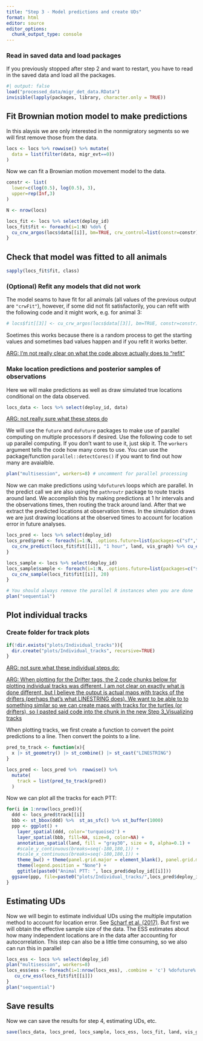 ```yaml
---
title: "Step 3 - Model predictions and create UDs"
format: html
editor: source
editor_options: 
  chunk_output_type: console
---
```


### Read in saved data and load packages
If you previously stopped after step 2 and want to restart, you have to read in the saved data and load all the packages.

```r
#| output: false
load("processed_data/migr_det_data.RData")
invisible(lapply(packages, library, character.only = TRUE))
```

## Fit Brownian motion model to make predictions

In this alaysis we are only interested in the nonmigratory segments so we will first remove those from the data.
```r
locs <- locs %>% rowwise() %>% mutate(
  data = list(filter(data, migr_evt==0))
)
```

Now we can fit a Brownian motion movement model to the data. 
```r
constr <- list(
  lower=c(log(0.5), log(0.5), 3),
  upper=rep(Inf,3)
)

N <- nrow(locs)

locs_fit <- locs %>% select(deploy_id)
locs_fit$fit <- foreach(i=1:N) %do% {
  cu_crw_argos(locs$data[[i]], bm=TRUE, crw_control=list(constr=constr))
}
```

## Check that model was fitted to all animals

```r
sapply(locs_fit$fit, class)
```

### (Optional) Refit any models that did not work
The model seams to have fit for all animals (all values of the previous output are `"crwFit"`), however, if some did not fit satisfactorily, you can refit with the following code and it might work, e.g. for animal 3:
```r
# locs$fit[[3]] <- cu_crw_argos(locs$data[[3]], bm=TRUE, constr=constr)
```
Soetimes this works because there is a random process to get the starting values and sometimes bad values happen and if you refit it works better. 

[ARG: I'm not really clear on what the code above actually does to "refit"]{.underline}


### Make location predictions and posterior samples of observations

Here we will make predictions as well as draw simulated true locations conditional on the data observed.
```r
locs_data <- locs %>% select(deploy_id, data)
```

[ARG: not really sure what these steps do]{.underline}

We will use the `future` and `doFuture` packages to make use of parallel computing on multiple processors if desired. Use the following code to set up parallel computing. If you don't want to use it, just skip it. The `workers` argument tells the code how many cores to use. You can use the package/function `parallel::detectCores()` if you want to find out how many are avaialble. 
```r
plan("multisession", workers=8) # uncomment for parallel processing
```

Now we can make predictions using `%dofuture%` loops which are parallel. In the predict call we are also using the `pathroutr` package to route tracks around land. We accomplish this by making predictions at 1 hr intervals and the observations times, then routing the track around land. After that we extract the predicted locations at observation times. In the simulation draws we are just drawing locations at the observed times to account for location error in future analyses. 
```r
locs_pred <- locs %>% select(deploy_id)
locs_pred$pred <- foreach(i=1:N, .options.future=list(packages=c("sf","dplyr","crawlUtils"), seed=TRUE)) %dofuture% {
  cu_crw_predict(locs_fit$fit[[i]], "1 hour", land, vis_graph) %>% cu_extract_obst(locs_data$data[[i]])
}

locs_sample <- locs %>% select(deploy_id)
locs_sample$sample <- foreach(i=1:N, .options.future=list(packages=c("sf","dplyr","crawlUtils"), seed=TRUE)) %dofuture% {
  cu_crw_sample(locs_fit$fit[[i]], 20)
}

# You should always remove the parallel R instances when you are done
plan("sequential")
```

## Plot individual tracks

### Create folder for track plots

```r
if(!dir.exists("plots/Individual_tracks")){
  dir.create("plots/Individual_tracks", recursive=TRUE)
}
```

[ARG: not sure what these individual steps do:]{.underline}

[ARG: When plotting for the Drifter tags, the 2 code chunks below for plotting individual tracks was different. I am not clear on exactly what is done different, but I believe the output is actual maps with tracks of the drifters (perhaps that's what LINESTRING does). We want to be able to to something similar so we can create maps with tracks for the turtles (or drifters), so I pasted said code into the chunk in the new Step 3_Visualizing tracks]{.underline}

When plotting tracks, we first create a function to convert the point predictions to a line. Then convert the points to a line. 
```r
pred_to_track <- function(x){
  x |> st_geometry() |> st_combine() |> st_cast("LINESTRING")
}

locs_pred <- locs_pred %>%  rowwise() %>% 
  mutate(
    track = list(pred_to_track(pred))
  )
```

Now we can plot all the tracks for each PTT:
```r
for(i in 1:nrow(locs_pred)){
  ddd <- locs_pred$track[[i]]
  bbb <- st_bbox(ddd) %>%  st_as_sfc() %>% st_buffer(1000) 
  ppp <- ggplot() +
    layer_spatial(ddd, color='turquoise2') +
    layer_spatial(bbb, fill=NA, size=0, color=NA) +
    annotation_spatial(land, fill = "gray30", size = 0, alpha=0.1) +
    #scale_y_continuous(breaks=seq(-180,180,1)) +
    #scale_x_continuous(breaks=seq(-180,180,1)) +
    theme_bw() + theme(panel.grid.major = element_blank(), panel.grid.minor = element_blank())+
    theme(legend.position = "None") +
    ggtitle(paste0("Animal PTT: ", locs_pred$deploy_id[[i]]))
  ggsave(ppp, file=paste0("plots/Individual_tracks/",locs_pred$deploy_id[[i]],".png"), width=6.5, height=4)
}
```


## Estimating UDs
Now we will begin to estimate individual UDs using the multiple imputation method to account for location error. See [Scharf et al. (2017)](https://link.springer.com/article/10.1007/s13253-017-0294-5). But first we will obtain the effective sample size of the data. The ESS estimates about how many independent locations are in the data after accounting for autocorrelation. This step can also be a little time consuming, so we also can run this in parallel
```r
locs_ess <- locs %>% select(deploy_id)
plan("multisession", workers=8)
locs_ess$ess <- foreach(i=1:nrow(locs_ess), .combine = 'c') %dofuture% {
   cu_crw_ess(locs_fit$fit[[i]])
}
plan("sequential")
```

## Save results
Now we can save the results for step 4, estimating UDs, etc. 
```r
save(locs_data, locs_pred, locs_sample, locs_ess, locs_fit, land, vis_graph, packages, file="processed_data/predict_samples.RData")
```

